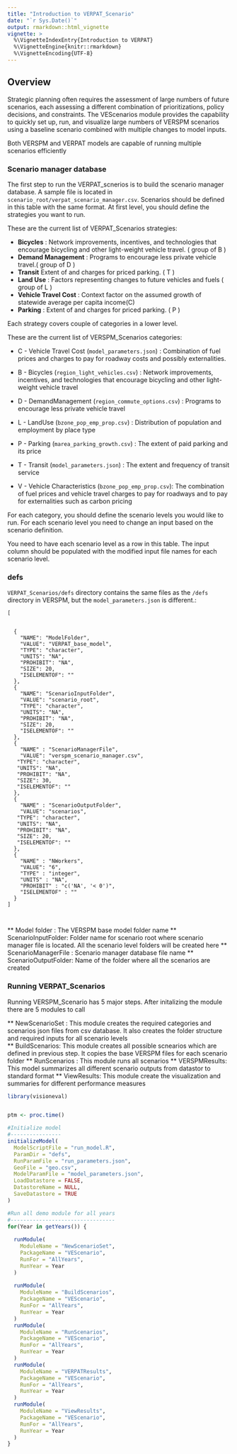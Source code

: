 ```yaml
---
title: "Introduction to VERPAT_Scenario"
date: "`r Sys.Date()`"
output: rmarkdown::html_vignette
vignette: >
  %\VignetteIndexEntry{Introduction to VERPAT}
  %\VignetteEngine{knitr::rmarkdown}
  %\VignetteEncoding{UTF-8}
---
```


## Overview

Strategic planning often requires the assessment of large numbers of future scenarios, each assessing a different combination of prioritizations, policy decisions, and constraints. The VEScenarios module provides the capability to quickly set up, run, and visualize large numbers of VERSPM scenarios using a baseline scenario combined with multiple changes to model inputs. 

Both VERSPM and VERPAT models are capable of running multiple scenarios efficiently


### Scenario manager database
The first step to run the VERPAT_scnerios is to build the scenario manager database. A sample file is 
located in `scenario_root/verpat_scenario_manager.csv`. Scenarios should be defined in this table with the same format. 
At first level, you should define the strategies you want to run. 

These are the current list of VERPAT_Scenarios strategies:


* **Bicycles** :  Network improvements, incentives, and technologies that encourage bicycling and other light-weight vehicle travel. ( group of B ) 
* **Demand Management** : Programs to encourage less private vehicle travel.( group of D ) 
* **Transit** Extent of and charges for priced parking. ( T )
* **Land Use** : Factors representing changes to future vehicles and fuels ( group of L ) 
* **Vehicle Travel Cost** : Context factor on the assumed growth of statewide average per capita income(C)
* **Parking** : Extent of and charges for priced parking. ( P )

Each strategy covers couple of categories in a lower level.

These are the current list of VERSPM_Scenarios categories:

  - C - Vehicle Travel Cost (`model_parameters.json`) : Combination of fuel prices and charges to pay for roadway costs and possibly externalities.
  - B - Bicycles (`region_light_vehicles.csv`) : Network improvements, incentives, and technologies that encourage bicycling and other light-weight vehicle travel

  - D - DemandManagement (`region_commute_options.csv`) : Programs to encourage less private vehicle travel

  - L - LandUse (`bzone_pop_emp_prop.csv`) : Distribution of population and employment by place type

  - P - Parking (`marea_parking_growth.csv`) : The extent of paid parking and its price

  - T - Transit (`model_parameters.json`) : The extent and frequency of transit service

  - V - Vehicle Characteristics (`bzone_pop_emp_prop.csv`): The combination of fuel prices and vehicle travel charges to pay for roadways and to pay for externalities such as carbon pricing

 For each category, you should define the scenario levels you would like to run. For each scenario level you need to change an input based on the scenario definition. 
 
 You need to have each scenario level as a row in this table. The input column should be populated with the modified input file names for each scenario level.

### defs

`VERPAT_Scenarios/defs` directory contains the same files as the `/defs` directory in VERSPM, but the `model_parameters.json` is different.:

```
[
  

  {
    "NAME": "ModelFolder",
    "VALUE": "VERPAT_base_model",
    "TYPE": "character",
    "UNITS": "NA",
    "PROHIBIT": "NA",
    "SIZE": 20,
    "ISELEMENTOF": ""
  },
  {
    "NAME": "ScenarioInputFolder",
    "VALUE": "scenario_root",
    "TYPE": "character",
    "UNITS": "NA",
    "PROHIBIT": "NA",
    "SIZE": 20,
    "ISELEMENTOF": ""
  },
  {
    "NAME" : "ScenarioManagerFile",
    "VALUE": "verspm_scenario_manager.csv",
   "TYPE": "character",
   "UNITS": "NA",
   "PROHIBIT": "NA",
   "SIZE": 30,
   "ISELEMENTOF": ""
  },
  {
    "NAME" : "ScenarioOutputFolder",
    "VALUE": "scenarios",
   "TYPE": "character",
   "UNITS": "NA",
   "PROHIBIT": "NA",
   "SIZE": 20,
   "ISELEMENTOF": ""
  },  
  {
    "NAME" : "NWorkers",
    "VALUE": "6",
    "TYPE" : "integer",
    "UNITS" : "NA",
    "PROHIBIT" : "c('NA', '< 0')",
    "ISELEMENTOF" : ""
  }
]

                                                                                                                                                                                                                                                         
```
** Model folder : The VERSPM base model folder name 
** ScenarioInputFolder: Folder name for scenario root where scenario manager file is located. All the scenario level folders will be created here
** ScenarioManagerFile : Scenario manager database file name
** ScenarioOutputFolder: Name of the folder where all the scenarios are created


### Running VERPAT_Scenarios

Running VERSPM_Scenario has 5 major steps. After initalizing the module there are 5 modules to call


** NewScenarioSet : This module creates the required categories and scenarios json files from csv database. It also creates the folder structure and required inputs for all scenario levels  
** BuildScenarios: This module creates all possible scnearios which are defined in previous step. It copies the base VERSPM files for each scenario folder 
** RunScenarios : This module runs all scenarios 
** VERSPMResults: This model summarizes all different scenario outputs from datastor to standard format
** ViewResults:  This module create the visualization and summaries for different performance measures 

```r

library(visioneval)


ptm <- proc.time()

#Initialize model
#----------------
initializeModel(
  ModelScriptFile = "run_model.R",
  ParamDir = "defs",
  RunParamFile = "run_parameters.json",
  GeoFile = "geo.csv",
  ModelParamFile = "model_parameters.json",
  LoadDatastore = FALSE,
  DatastoreName = NULL,
  SaveDatastore = TRUE
)

#Run all demo module for all years
#---------------------------------
for(Year in getYears()) {
  
  runModule(
    ModuleName = "NewScenarioSet",
    PackageName = "VEScenario",
    RunFor = "AllYears",
    RunYear = Year
  )  
  
  runModule(
    ModuleName = "BuildScenarios",
    PackageName = "VEScenario",
    RunFor = "AllYears",
    RunYear = Year
  )
  runModule(
    ModuleName = "RunScenarios",
    PackageName = "VEScenario",
    RunFor = "AllYears",
    RunYear = Year
  )
  runModule(
    ModuleName = "VERPATResults",
    PackageName = "VEScenario",
    RunFor = "AllYears",
    RunYear = Year
  )
  runModule(
    ModuleName = "ViewResults",
    PackageName = "VEScenario",
    RunFor = "AllYears",
    RunYear = Year
  )
}

```

